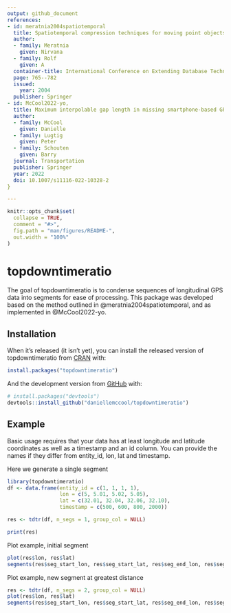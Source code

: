 ```yaml
---
output: github_document
references:
- id: meratnia2004spatiotemporal
  title: Spatiotemporal compression techniques for moving point objects
  author: 
  - family: Meratnia
    given: Nirvana
  - family: Rolf
    given: A
  container-title: International Conference on Extending Database Technology
  page: 765--782
  issued: 
    year: 2004
  publisher: Springer
- id: McCool2022-yo,
  title: Maximum interpolable gap length in missing smartphone-based GPS mobility data
  author: 
  - family: McCool
    given: Danielle
  - family: Lugtig
    given: Peter
  - family: Schouten
    given: Barry
  journal: Transportation
  publisher: Springer
  year: 2022
  doi: 10.1007/s11116-022-10328-2
}

---
```


<!-- README.md is generated from README.Rmd. Please edit that file -->

```r
knitr::opts_chunk$set(
  collapse = TRUE,
  comment = "#>",
  fig.path = "man/figures/README-",
  out.width = "100%"
)
```

# topdowntimeratio

<!-- badges: start -->
<!-- badges: end -->

The goal of topdowntimeratio is to condense sequences of longitudinal GPS data into segments for ease of processing. This package was developed based on the method outlined in @meratnia2004spatiotemporal, and as implemented in @McCool2022-yo.

## Installation

When it's released (it isn't yet), you can install the released version of topdowntimeratio from [CRAN](https://CRAN.R-project.org) with:

``` r
install.packages("topdowntimeratio")
```

And the development version from [GitHub](https://github.com/) with:

``` r
# install.packages("devtools")
devtools::install_github("daniellemccool/topdowntimeratio")
```
## Example

Basic usage requires that your data has at least longitude and latitude coordinates as well as a timestamp and an id column. You can provide the names if they differ from entity_id, lon, lat and timestamp.

Here we generate a single segment

```r
library(topdowntimeratio)
df <- data.frame(entity_id = c(1, 1, 1, 1),
                 lon = c(5, 5.01, 5.02, 5.05),
                 lat = c(32.01, 32.04, 32.06, 32.10),
                 timestamp = c(500, 600, 800, 2000))

res <- tdtr(df, n_segs = 1, group_col = NULL)

print(res)
```


Plot example, initial segment
```r
plot(res$lon, res$lat)
segments(res$seg_start_lon, res$seg_start_lat, res$seg_end_lon, res$seg_end_lat)
```


Plot example, new segment at greatest distance
```r
res <- tdtr(df, n_segs = 2, group_col = NULL)
plot(res$lon, res$lat)
segments(res$seg_start_lon, res$seg_start_lat, res$seg_end_lon, res$seg_end_lat)
```

